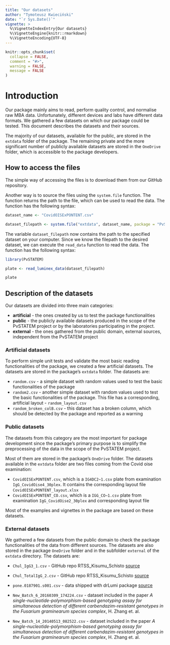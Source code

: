 ```yaml
---
title: "Our datasets"
author: "Tymoteusz Kwieciński"
date: "`r Sys.Date()`"
vignette: >
  %\VignetteIndexEntry{Our datasets}
  %\VignetteEngine{knitr::rmarkdown}
  %\VignetteEncoding{UTF-8}
---
```


```r
knitr::opts_chunk$set(
  collapse = FALSE,
  comment = "#>",
  warning = FALSE,
  message = FALSE
)
```

# Introduction

Our package mainly aims to read, perform quality control, and normalise raw MBA data. Unfortunately, different devices and labs have different data formats. We gathered a few datasets on which our package could be tested. This document describes the datasets and their sources.

The majority of our datasets, available for the public, are stored in the `extdata` folder of the package. The remaining private and the more significant number of publicly available datasets are stored in the `OneDrive` folder, which is accessible to the package developers.

## How to access the files

The simple way of accessing the files is to download them from our GitHub repository. 

Another way is to source the files using the `system.file` function. The function returns the path to the file, which can be used to read the data. The function has the following syntax:

```r
dataset_name <- "CovidOISExPONTENT.csv"

dataset_filepath <- system.file("extdata", dataset_name, package = "PvSTATEM", mustWork = TRUE)
```
The variable `dataset_filepath` now contains the path to the specified dataset on your computer. Since we know the filepath to the desired dataset, we can execute the `read_data` function to read the data. The function has the following syntax:

```r
library(PvSTATEM)

plate <- read_luminex_data(dataset_filepath)

plate
```

## Description of the datasets

Our datasets are divided into three main categories: 

- **artificial** - the ones created by us to test the package functionalities 
- **public** - the publicly available datasets produced in the scope of the PvSTATEM project or by the laboratories participating in the project. 
- **external** - the ones gathered from the public domain, external sources, independent from the PvSTATEM project


### Artificial datasets

To perform simple unit tests and validate the most basic reading functionalities of the package, we created a few artificial datasets. The datasets are stored in the package's  `extdata` folder. The datasets are:

-  `random.csv` - a simple dataset with random values used to test the basic functionalities of the package
-  `random2.csv` - another simple dataset with random values used to test the basic functionalities of the package. This file has a corresponding, artificial layout - `random_layout.csv`
-  `random_broken_colB.csv` - this dataset has a broken column, which should be detected by the package and reported as a warning

### Public datasets

The datasets from this category are the most important for package development since the package's primary purpose is to simplify the preprocessing of the data in the scope of the PvSTATEM project.

Most of them are stored in the package's `OneDrive` folder. The datasets available in the `extdata` folder are two files coming from the Covid oise examination: 

- `CovidOISExPONTENT.csv`, which is a `IG4DC2~1.csv` plate from examination `IgG_CovidOise4_30plex`. It contains the corresponding layout file `CovidOISExPONTENT_layout.xlsx`
- `CovidOISExPONTENT_CO.csv`, which is a `IGG_CO~1.csv` plate from examination `IgG_CovidOise2_30plex` and corresponding layout file 

Most of the examples and vignettes in the package are based on these datasets.

### External datasets

We gathered a few datasets from the public domain to check the package functionalities of the data from different sources. The datasets are also stored in the package `OneDrive` folder and in the subfolder `external` of the `extdata` directory. The datasets are:

-   `Chul_IgG3_1.csv` - GitHub repo RTSS_Kisumu_Schisto [source](https://github.com/IDEELResearch/RTSS_Kisumu_Schisto/tree/main/data/raw/luminex)

-   `Chul_TotalIgG_2.csv` - GitHub repo RTSS_Kisumu_Schisto [source](https://github.com/IDEELResearch/RTSS_Kisumu_Schisto/tree/main/data/raw/luminex)

-   `pone.0187901.s001.csv` - data shipped with drLumi package [source](https://doi.org/10.1371/journal.pone.0187901)

-   `New_Batch_6_20160309_174224.csv` - dataset included in the paper *A single-nucleotide-polymorphism-based genotyping assay for simultaneous detection of different carbendazim-resistant genotypes in the Fusarium graminearum species complex*, H. Zhang et. al. 

-   `New_Batch_14_20140513_082522.csv` - dataset included in the paper *A single-nucleotide-polymorphism-based genotyping assay for simultaneous detection of different carbendazim-resistant genotypes in the Fusarium graminearum species complex*, H. Zhang et. al. 
